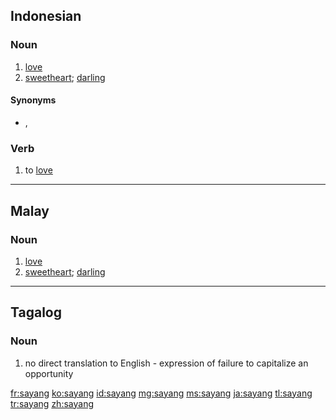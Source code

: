 ==Indonesian==

===Noun===
{{id-noun}}

# [[love]]
# [[sweetheart]]; [[darling]]

====Synonyms====
* {{sense|love}} {{l|id|cinta}}, {{l|id|kasih}}

===Verb===
{{id-verb}}

# to [[love]]

----

==Malay==

===Noun===
{{head|ms|noun}}

# [[love]]
# [[sweetheart]]; [[darling]]

----

==Tagalog==

===Noun===
{{tl-noun}}

# no direct translation to English - expression of failure to capitalize an opportunity

[[fr:sayang]]
[[ko:sayang]]
[[id:sayang]]
[[mg:sayang]]
[[ms:sayang]]
[[ja:sayang]]
[[tl:sayang]]
[[tr:sayang]]
[[zh:sayang]]